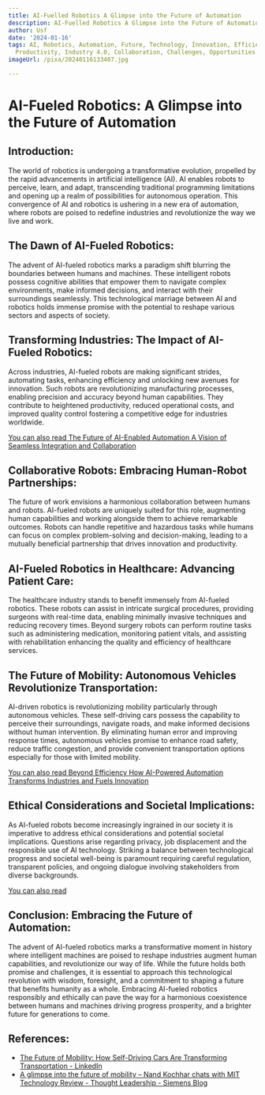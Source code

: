 ```yaml
---
title: AI-Fuelled Robotics A Glimpse into the Future of Automation
description: AI-Fuelled Robotics A Glimpse into the Future of Automation
author: Usf
date: '2024-01-16'
tags: AI, Robotics, Automation, Future, Technology, Innovation, Efficiency, Precision,
  Productivity, Industry 4.0, Collaboration, Challenges, Opportunities
imageUrl: /pixa/20240116133407.jpg

---
```

# AI-Fueled Robotics:  A Glimpse into the Future of Automation

## Introduction:
The world of robotics  is undergoing a transformative evolution, propelled by the rapid advancements in artificial intelligence (AI). AI enables robots to perceive, learn, and adapt, transcending traditional programming  limitations and opening up a realm of possibilities for autonomous operation. This convergence of AI and robotics  is ushering in a new era of  automation, where robots are poised  to redefine industries and revolutionize the way we live and work.

## The Dawn of AI-Fueled Robotics:
The advent of AI-fueled robotics marks a paradigm shift blurring the boundaries between humans and machines.  These intelligent robots  possess  cognitive abilities that empower them to navigate complex environments, make informed decisions, and interact with their surroundings seamlessly. This technological marriage between AI and robotics holds immense promise  with the potential to reshape various sectors and aspects of society.

## Transforming Industries: The Impact of AI-Fueled Robotics:
Across industries, AI-fueled robots  are making  significant strides, automating  tasks, enhancing efficiency and unlocking new avenues for innovation. Such robots  are revolutionizing manufacturing processes, enabling precision and accuracy beyond human capabilities. They contribute to heightened productivity, reduced  operational costs, and  improved quality control fostering a competitive edge for industries  worldwide.

[You can  also read The Future of AI-Enabled Automation A Vision of Seamless Integration  and  Collaboration](The%20Future%20of%20AI-Enabled%20Automation%20A%20Vision%20of%20Seamless%20Integration%20and%20Collaboration)


## Collaborative Robots:  Embracing Human-Robot Partnerships:
The future of work envisions a harmonious  collaboration between humans and  robots. AI-fueled robots  are uniquely suited for  this role, augmenting human  capabilities and working alongside them to achieve  remarkable outcomes. Robots can handle repetitive and hazardous tasks while humans can focus on complex problem-solving and decision-making, leading to a  mutually beneficial partnership that drives innovation and productivity.

## AI-Fueled Robotics in Healthcare: Advancing Patient Care:
The healthcare industry stands to benefit immensely  from AI-fueled robotics. These robots can assist in intricate surgical procedures, providing surgeons with  real-time  data, enabling minimally invasive techniques and  reducing recovery times. Beyond surgery robots can perform routine  tasks such as administering medication, monitoring patient vitals,  and assisting with  rehabilitation enhancing the quality and efficiency of healthcare  services.

## The Future of Mobility: Autonomous Vehicles Revolutionize Transportation:
AI-driven  robotics is revolutionizing mobility particularly through autonomous vehicles. These self-driving cars possess  the capability to perceive their surroundings, navigate  roads, and make informed decisions without human intervention. By eliminating human  error and improving  response times, autonomous vehicles promise to enhance road safety, reduce traffic congestion, and provide convenient transportation options especially for those with limited mobility.

[You can also read Beyond Efficiency How AI-Powered Automation Transforms Industries and Fuels Innovation](Beyond%20Efficiency%20How%20AI-Powered%20Automation%20Transforms%20Industries%20and%20Fuels%20Innovation)


## Ethical Considerations and Societal Implications:
As AI-fueled robots become increasingly ingrained in our society it is imperative to  address  ethical considerations and potential societal implications. Questions arise regarding privacy, job displacement and the responsible use of AI technology. Striking a balance between technological progress and societal well-being is paramount requiring careful regulation, transparent policies, and ongoing dialogue involving stakeholders from diverse backgrounds.

[You  can also read ]()


## Conclusion: Embracing the Future of  Automation:
The advent  of AI-fueled robotics marks a transformative moment in  history where intelligent machines are poised to reshape industries augment human capabilities, and  revolutionize our  way of life.  While the future holds both promise and challenges, it is  essential to  approach this technological revolution with wisdom, foresight, and a  commitment to shaping a future that benefits humanity as a whole. Embracing AI-fueled robotics responsibly and ethically can pave  the way for a harmonious coexistence  between humans and machines driving progress prosperity, and a brighter future for generations  to  come.

## References:
- [The Future of Mobility: How Self-Driving Cars Are Transforming Transportation - LinkedIn](https://www.linkedin.com/pulse/future-mobility-how-self-driving-cars-transforming-philippe-dubost-d3zhf)
- [A glimpse into the future of mobility – Nand Kochhar chats with MIT Technology Review - Thought Leadership - Siemens Blog](https://blogs.sw.siemens.com/thought-leadership/2021/10/29/a-glimpse-into-the-future-of-mobility-nand-kochhar-chats-with-mit-technology-review/)
